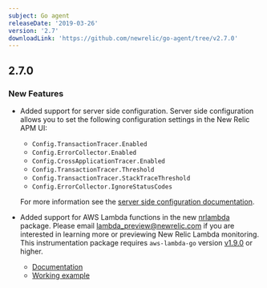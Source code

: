 ```yaml
---
subject: Go agent
releaseDate: '2019-03-26'
version: '2.7'
downloadLink: 'https://github.com/newrelic/go-agent/tree/v2.7.0'
---
```


## 2.7.0

### New Features

* Added support for server side configuration. Server side configuration allows you to set the following configuration settings in the New Relic APM UI:

  * `Config.TransactionTracer.Enabled`
  * `Config.ErrorCollector.Enabled`
  * `Config.CrossApplicationTracer.Enabled`
  * `Config.TransactionTracer.Threshold`
  * `Config.TransactionTracer.StackTraceThreshold`
  * `Config.ErrorCollector.IgnoreStatusCodes`

  For more information see the [server side configuration documentation](https://docs.newrelic.com/docs/agents/manage-apm-agents/configuration/server-side-agent-configuration).
* Added support for AWS Lambda functions in the new [nrlambda](https://github.com/newrelic/go-agent/tree/master/_integrations/nrlambda) package. Please email [lambda_preview@newrelic.com](mailto:lambda_preview@newrelic.com) if you are interested in learning more or previewing New Relic Lambda monitoring. This instrumentation package requires `aws-lambda-go` version [v1.9.0](https://github.com/aws/aws-lambda-go/releases) or higher.

  * [Documentation](https://godoc.org/github.com/newrelic/go-agent/_integrations/nrlambda)
  * [Working example](https://github.com/newrelic/go-agent/blob/master/_integrations/nrlambda/example/main.go)
